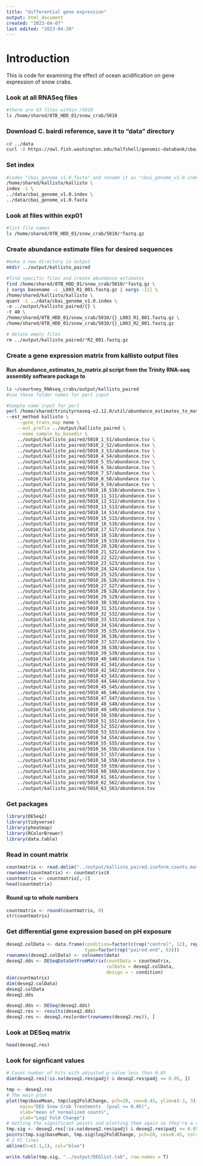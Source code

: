 ```yaml
---
title: "differential gene expression"
output: html_document
created: "2023-04-07"
last edited: "2023-04-20"
---
```


# Introduction

This is code for examining the effect of ocean acidification on gene expression of snow crabs.

### Look at all RNASeq files

```bash
#there are 63 files within /5010 
ls /home/shared/8TB_HDD_01/snow_crab/5010
```

### Download C. bairdi reference, save it to "data" directory

```bash
cd ../data
curl -O https://owl.fish.washington.edu/halfshell/genomic-databank/cbai_genome_v1.0.fasta
```

### Set index

```bash
#index "cbai_genome_v1.0.fasta" and rename it as "cbai_genome_v1.0.index"
/home/shared/kallisto/kallisto \
index -i \
../data/cbai_genome_v1.0.index \  
../data/cbai_genome_v1.0.fasta
```

### Look at files within exp01

```bash
#list file names
ls /home/shared/8TB_HDD_01/snow_crab/5010/*fastq.gz
```

### Create abundance estimate files for desired sequences

```bash
#make a new directory in output
mkdir ../output/kallisto_paired

#find specific files and create abundance estimates
find /home/shared/8TB_HDD_01/snow_crab/5010/*fastq.gz \
| xargs basename -s _L003_R1_001.fastq.gz | xargs -I{} \
/home/shared/kallisto/kallisto \
quant -i ../data/cbai_genome_v1.0.index \
-o ../output/kallisto_paired/{} \
-t 40 \
/home/shared/8TB_HDD_01/snow_crab/5010/{}_L003_R1_001.fastq.gz \
/home/shared/8TB_HDD_01/snow_crab/5010/{}_L003_R2_001.fastq.gz

# delete empty files
rm ../output/kallisto_paired/*R2_001.fastq.gz
```

### Create a gene expression matrix from kallisto output files

#### Run abundance_estimates_to_matrix.pl script from the Trinity RNA-seq assembly software package to

```bash
ls ~/courtney_RNAseq_crabs/output/kallisto_paired
#use these folder names for perl input
```


```bash
#Sample name input for perl
perl /home/shared/trinityrnaseq-v2.12.0/util/abundance_estimates_to_matrix.pl \
--est_method kallisto \
    --gene_trans_map none \
    --out_prefix ../output/kallisto_paired \
    --name_sample_by_basedir \
    ../output/kallisto_paired/5010_1_S1/abundance.tsv \
    ../output/kallisto_paired/5010_2_S2/abundance.tsv \
    ../output/kallisto_paired/5010_3_S3/abundance.tsv \
    ../output/kallisto_paired/5010_4_S4/abundance.tsv \
    ../output/kallisto_paired/5010_5_S5/abundance.tsv \
    ../output/kallisto_paired/5010_6_S6/abundance.tsv \
    ../output/kallisto_paired/5010_7_S7/abundance.tsv \
    ../output/kallisto_paired/5010_8_S8/abundance.tsv \
    ../output/kallisto_paired/5010_9_S9/abundance.tsv \
    ../output/kallisto_paired/5010_10_S10/abundance.tsv \
    ../output/kallisto_paired/5010_11_S11/abundance.tsv \
    ../output/kallisto_paired/5010_12_S12/abundance.tsv \
    ../output/kallisto_paired/5010_13_S13/abundance.tsv \
    ../output/kallisto_paired/5010_14_S14/abundance.tsv \
    ../output/kallisto_paired/5010_15_S15/abundance.tsv \
    ../output/kallisto_paired/5010_16_S16/abundance.tsv \
    ../output/kallisto_paired/5010_17_S17/abundance.tsv \
    ../output/kallisto_paired/5010_18_S18/abundance.tsv \
    ../output/kallisto_paired/5010_19_S19/abundance.tsv \
    ../output/kallisto_paired/5010_20_S20/abundance.tsv \
    ../output/kallisto_paired/5010_21_S21/abundance.tsv \
    ../output/kallisto_paired/5010_22_S22/abundance.tsv \
    ../output/kallisto_paired/5010_23_S23/abundance.tsv \
    ../output/kallisto_paired/5010_24_S24/abundance.tsv \
    ../output/kallisto_paired/5010_25_S25/abundance.tsv \
    ../output/kallisto_paired/5010_26_S26/abundance.tsv \
    ../output/kallisto_paired/5010_27_S27/abundance.tsv \
    ../output/kallisto_paired/5010_28_S28/abundance.tsv \
    ../output/kallisto_paired/5010_29_S29/abundance.tsv \
    ../output/kallisto_paired/5010_30_S30/abundance.tsv \
    ../output/kallisto_paired/5010_31_S31/abundance.tsv \
    ../output/kallisto_paired/5010_32_S32/abundance.tsv \
    ../output/kallisto_paired/5010_33_S33/abundance.tsv \
    ../output/kallisto_paired/5010_34_S34/abundance.tsv \
    ../output/kallisto_paired/5010_35_S35/abundance.tsv \
    ../output/kallisto_paired/5010_36_S36/abundance.tsv \
    ../output/kallisto_paired/5010_37_S37/abundance.tsv \
    ../output/kallisto_paired/5010_38_S38/abundance.tsv \
    ../output/kallisto_paired/5010_39_S39/abundance.tsv \
    ../output/kallisto_paired/5010_40_S40/abundance.tsv \
    ../output/kallisto_paired/5010_41_S41/abundance.tsv \
    ../output/kallisto_paired/5010_42_S42/abundance.tsv \
    ../output/kallisto_paired/5010_43_S43/abundance.tsv \
    ../output/kallisto_paired/5010_44_S44/abundance.tsv \
    ../output/kallisto_paired/5010_45_S45/abundance.tsv \
    ../output/kallisto_paired/5010_46_S46/abundance.tsv \
    ../output/kallisto_paired/5010_47_S47/abundance.tsv \
    ../output/kallisto_paired/5010_48_S48/abundance.tsv \
    ../output/kallisto_paired/5010_49_S49/abundance.tsv \
    ../output/kallisto_paired/5010_50_S50/abundance.tsv \
    ../output/kallisto_paired/5010_51_S51/abundance.tsv \
    ../output/kallisto_paired/5010_52_S52/abundance.tsv \
    ../output/kallisto_paired/5010_53_S53/abundance.tsv \
    ../output/kallisto_paired/5010_54_S54/abundance.tsv \
    ../output/kallisto_paired/5010_55_S55/abundance.tsv \
    ../output/kallisto_paired/5010_56_S56/abundance.tsv \
    ../output/kallisto_paired/5010_57_S57/abundance.tsv \
    ../output/kallisto_paired/5010_58_S58/abundance.tsv \
    ../output/kallisto_paired/5010_59_S59/abundance.tsv \
    ../output/kallisto_paired/5010_60_S60/abundance.tsv \
    ../output/kallisto_paired/5010_61_S61/abundance.tsv \
    ../output/kallisto_paired/5010_62_S62/abundance.tsv \
    ../output/kallisto_paired/5010_63_S63/abundance.tsv

```

### Get packages

```r
library(DESeq2)
library(tidyverse)
library(pheatmap)
library(RColorBrewer)
library(data.table)
```

### Read in count matrix

```r
countmatrix <- read.delim("../output/kallisto_paired.isoform.counts.matrix", header = TRUE, sep = '\t')
rownames(countmatrix) <- countmatrix$X
countmatrix <- countmatrix[,-1]
head(countmatrix)
```

#### Round up to whole numbers

```r
countmatrix <- round(countmatrix, 0)
str(countmatrix)
```

### Get differential gene expression based on pH exposure

```r
deseq2.colData <- data.frame(condition=factor(c(rep("control", 12), rep("pH 7.5-long exposure", 14), rep("pH 7.5-short exposure", 12), rep("pH 7.8-long exposure", 14), rep("pH 7.8-short exposure", 11))), 
                             type=factor(rep("paired-end", 63)))
rownames(deseq2.colData) <- colnames(data)
deseq2.dds <- DESeqDataSetFromMatrix(countData = countmatrix,
                                     colData = deseq2.colData, 
                                     design = ~ condition)
dim(countmatrix)
dim(deseq2.colData)
deseq2.colData
deseq2.dds
```

```r
deseq2.dds <- DESeq(deseq2.dds)
deseq2.res <- results(deseq2.dds)
deseq2.res <- deseq2.res[order(rownames(deseq2.res)), ]
```

### Look at DESeq matrix

```r
head(deseq2.res)
```

### Look for signficant values

```r
# Count number of hits with adjusted p-value less then 0.05
dim(deseq2.res[!is.na(deseq2.res$padj) & deseq2.res$padj <= 0.05, ])
```

```r
tmp <- deseq2.res
# The main plot
plot(tmp$baseMean, tmp$log2FoldChange, pch=20, cex=0.45, ylim=c(-3, 3), log="x", col="darkgray",
     main="DEG Snow Crab Treatments  (pval <= 0.05)",
     xlab="mean of normalized counts",
     ylab="Log2 Fold Change")
# Getting the significant points and plotting them again so they're a different color
tmp.sig <- deseq2.res[!is.na(deseq2.res$padj) & deseq2.res$padj <= 0.05, ]
points(tmp.sig$baseMean, tmp.sig$log2FoldChange, pch=20, cex=0.45, col="red")
# 2 FC lines
abline(h=c(-1,1), col="blue")
```

```r
write.table(tmp.sig, "../output/DEGlist.tab", row.names = T)
```

